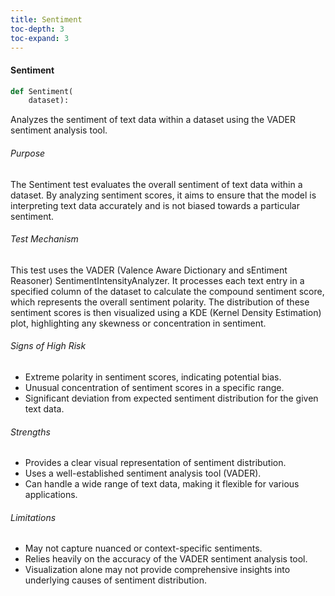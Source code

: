 ```yaml
---
title: Sentiment
toc-depth: 3
toc-expand: 3
---
```







#### Sentiment

```python
def Sentiment(
    dataset):
```

Analyzes the sentiment of text data within a dataset using the VADER sentiment analysis tool.

###### Purpose

The Sentiment test evaluates the overall sentiment of text data within a dataset. By analyzing sentiment scores, it
aims to ensure that the model is interpreting text data accurately and is not biased towards a particular sentiment.

###### Test Mechanism

This test uses the VADER (Valence Aware Dictionary and sEntiment Reasoner) SentimentIntensityAnalyzer. It processes
each text entry in a specified column of the dataset to calculate the compound sentiment score, which represents
the overall sentiment polarity. The distribution of these sentiment scores is then visualized using a KDE (Kernel
Density Estimation) plot, highlighting any skewness or concentration in sentiment.

###### Signs of High Risk

- Extreme polarity in sentiment scores, indicating potential bias.
- Unusual concentration of sentiment scores in a specific range.
- Significant deviation from expected sentiment distribution for the given text data.

###### Strengths

- Provides a clear visual representation of sentiment distribution.
- Uses a well-established sentiment analysis tool (VADER).
- Can handle a wide range of text data, making it flexible for various applications.

###### Limitations

- May not capture nuanced or context-specific sentiments.
- Relies heavily on the accuracy of the VADER sentiment analysis tool.
- Visualization alone may not provide comprehensive insights into underlying causes of sentiment distribution.




 